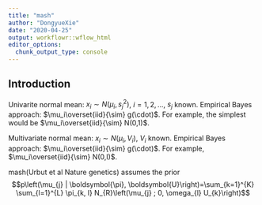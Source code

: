 ```yaml
---
title: "mash"
author: "DongyueXie"
date: "2020-04-25"
output: workflowr::wflow_html
editor_options:
  chunk_output_type: console
---
```


## Introduction

Univarite normal mean: $x_i\sim N(\mu_i,s_j^2)$, $i=1,2,...$, $s_j$ known. Empirical Bayes approach: $\mu_i\overset{iid}{\sim} g(\cdot)$. For example, the simplest would be $\mu_i\overset{iid}{\sim} N(0,1)$.

Multivariate normal mean: $x_i\sim N(\mu_i,V_i)$, $V_i$ known. Empirical Bayes approach: $\mu_i\overset{iid}{\sim} g(\cdot)$. For example, $\mu_i\overset{iid}{\sim} N(0,I)$.

mash(Urbut et al Nature genetics) assumes the prior $$p\left(\mu_{j} | \boldsymbol{\pi}, \boldsymbol{U}\right)=\sum_{k=1}^{K} \sum_{l=1}^{L} \pi_{k, l} N_{R}\left(\mu_{j} ; 0, \omega_{l} U_{k}\right)$$


